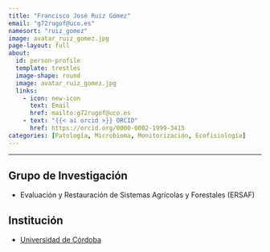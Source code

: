 ```yaml
---
title: "Francisco José Ruiz Gómez"
email: "g72rugof@uco.es"  
namesort: "ruiz_gomez"
image: avatar_ruiz_gomez.jpg
page-layout: full
about: 
  id: person-profile
  template: trestles
  image-shape: round
  image: avatar_ruiz_gomez.jpg
  links:
    - icon: new-icon
      text: Email
      href: mailto:g72rugof@uco.es
    - text: "{{< ai orcid >}} ORCID"
      href: https://orcid.org/0000-0002-1999-3415
categories: [Patología, Microbioma, Monitorización, Ecofisiología]
---
```

 
<hr>

:::{#person-profile}

## Grupo de Investigación
- Evaluación y Restauración de Sistemas Agrícolas y Forestales (ERSAF)

## Institución
- [Universidad de Córdoba](https://www.uco.es/)

:::
